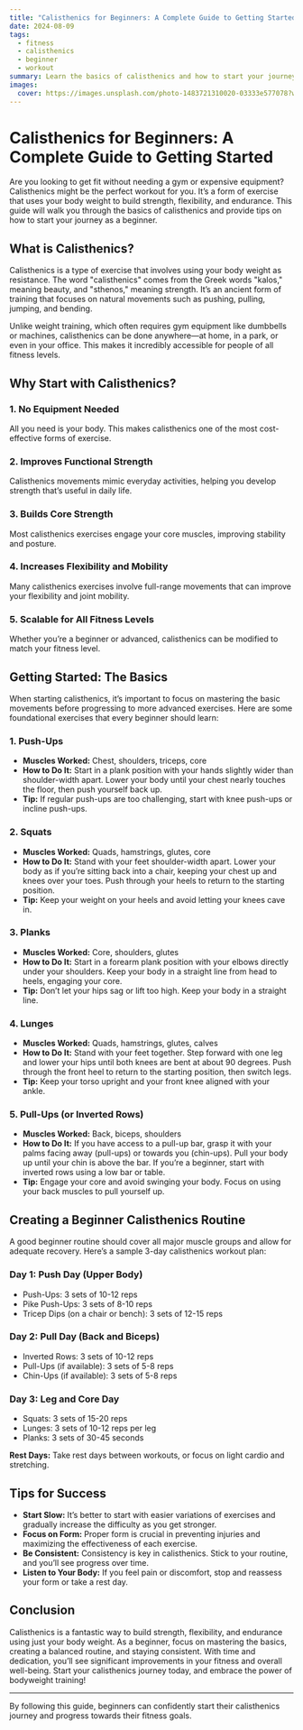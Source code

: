 ```yaml
---
title: "Calisthenics for Beginners: A Complete Guide to Getting Started"
date: 2024-08-09
tags:
  - fitness
  - calisthenics
  - beginner
  - workout
summary: Learn the basics of calisthenics and how to start your journey with this complete guide for beginners. Build strength and flexibility using only your body weight.
images:
  cover: https://images.unsplash.com/photo-1483721310020-03333e577078?w=800&auto=format&fit=crop&q=60&ixlib=rb-4.0.3&ixid=M3wxMjA3fDB8MHxzZWFyY2h8NHx8ZXhlcmNpc2V8ZW58MHx8MHx8fDA%3D
---
```


# Calisthenics for Beginners: A Complete Guide to Getting Started

Are you looking to get fit without needing a gym or expensive equipment? Calisthenics might be the perfect workout for you. It’s a form of exercise that uses your body weight to build strength, flexibility, and endurance. This guide will walk you through the basics of calisthenics and provide tips on how to start your journey as a beginner.

## What is Calisthenics?

Calisthenics is a type of exercise that involves using your body weight as resistance. The word "calisthenics" comes from the Greek words "kalos," meaning beauty, and "sthenos," meaning strength. It’s an ancient form of training that focuses on natural movements such as pushing, pulling, jumping, and bending.

Unlike weight training, which often requires gym equipment like dumbbells or machines, calisthenics can be done anywhere—at home, in a park, or even in your office. This makes it incredibly accessible for people of all fitness levels.

## Why Start with Calisthenics?

### 1. **No Equipment Needed**
All you need is your body. This makes calisthenics one of the most cost-effective forms of exercise.

### 2. **Improves Functional Strength**
Calisthenics movements mimic everyday activities, helping you develop strength that’s useful in daily life.

### 3. **Builds Core Strength**
Most calisthenics exercises engage your core muscles, improving stability and posture.

### 4. **Increases Flexibility and Mobility**
Many calisthenics exercises involve full-range movements that can improve your flexibility and joint mobility.

### 5. **Scalable for All Fitness Levels**
Whether you’re a beginner or advanced, calisthenics can be modified to match your fitness level.

## Getting Started: The Basics

When starting calisthenics, it’s important to focus on mastering the basic movements before progressing to more advanced exercises. Here are some foundational exercises that every beginner should learn:

### 1. **Push-Ups**
- **Muscles Worked:** Chest, shoulders, triceps, core
- **How to Do It:** Start in a plank position with your hands slightly wider than shoulder-width apart. Lower your body until your chest nearly touches the floor, then push yourself back up.
- **Tip:** If regular push-ups are too challenging, start with knee push-ups or incline push-ups.

### 2. **Squats**
- **Muscles Worked:** Quads, hamstrings, glutes, core
- **How to Do It:** Stand with your feet shoulder-width apart. Lower your body as if you’re sitting back into a chair, keeping your chest up and knees over your toes. Push through your heels to return to the starting position.
- **Tip:** Keep your weight on your heels and avoid letting your knees cave in.

### 3. **Planks**
- **Muscles Worked:** Core, shoulders, glutes
- **How to Do It:** Start in a forearm plank position with your elbows directly under your shoulders. Keep your body in a straight line from head to heels, engaging your core.
- **Tip:** Don’t let your hips sag or lift too high. Keep your body in a straight line.

### 4. **Lunges**
- **Muscles Worked:** Quads, hamstrings, glutes, calves
- **How to Do It:** Stand with your feet together. Step forward with one leg and lower your hips until both knees are bent at about 90 degrees. Push through the front heel to return to the starting position, then switch legs.
- **Tip:** Keep your torso upright and your front knee aligned with your ankle.

### 5. **Pull-Ups (or Inverted Rows)**
- **Muscles Worked:** Back, biceps, shoulders
- **How to Do It:** If you have access to a pull-up bar, grasp it with your palms facing away (pull-ups) or towards you (chin-ups). Pull your body up until your chin is above the bar. If you’re a beginner, start with inverted rows using a low bar or table.
- **Tip:** Engage your core and avoid swinging your body. Focus on using your back muscles to pull yourself up.

## Creating a Beginner Calisthenics Routine

A good beginner routine should cover all major muscle groups and allow for adequate recovery. Here’s a sample 3-day calisthenics workout plan:

### Day 1: Push Day (Upper Body)
- Push-Ups: 3 sets of 10-12 reps
- Pike Push-Ups: 3 sets of 8-10 reps
- Tricep Dips (on a chair or bench): 3 sets of 12-15 reps

### Day 2: Pull Day (Back and Biceps)
- Inverted Rows: 3 sets of 10-12 reps
- Pull-Ups (if available): 3 sets of 5-8 reps
- Chin-Ups (if available): 3 sets of 5-8 reps

### Day 3: Leg and Core Day
- Squats: 3 sets of 15-20 reps
- Lunges: 3 sets of 10-12 reps per leg
- Planks: 3 sets of 30-45 seconds

**Rest Days:** Take rest days between workouts, or focus on light cardio and stretching.

## Tips for Success

- **Start Slow:** It’s better to start with easier variations of exercises and gradually increase the difficulty as you get stronger.
- **Focus on Form:** Proper form is crucial in preventing injuries and maximizing the effectiveness of each exercise.
- **Be Consistent:** Consistency is key in calisthenics. Stick to your routine, and you’ll see progress over time.
- **Listen to Your Body:** If you feel pain or discomfort, stop and reassess your form or take a rest day.

## Conclusion

Calisthenics is a fantastic way to build strength, flexibility, and endurance using just your body weight. As a beginner, focus on mastering the basics, creating a balanced routine, and staying consistent. With time and dedication, you’ll see significant improvements in your fitness and overall well-being. Start your calisthenics journey today, and embrace the power of bodyweight training!

---

By following this guide, beginners can confidently start their calisthenics journey and progress towards their fitness goals.
